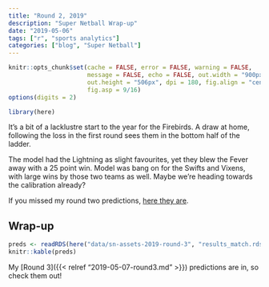 ```yaml
---
title: "Round 2, 2019"
description: "Super Netball Wrap-up"
date: "2019-05-06"
tags: ["r", "sports analytics"]
categories: ["blog", "Super Netball"]
---
```


<!-- Time-stamp: <2019-05-07 16:39:41 (slane)> -->

```r
knitr::opts_chunk$set(cache = FALSE, error = FALSE, warning = FALSE,
                      message = FALSE, echo = FALSE, out.width = "900px",
                      out.height = "506px", dpi = 180, fig.align = "center",
                      fig.asp = 9/16)
options(digits = 2)

```

```r
library(here)

```

It's a bit of a lacklustre start to the year for the Firebirds. A draw at home,
following the loss in the first round sees them in the bottom half of the
ladder.

The model had the Lightning as slight favourites, yet they blew the Fever away
with a 25 point win. Model was bang on for the Swifts and Vixens, with large
wins by those two teams as well. Maybe we're heading towards the calibration
already?

If you missed my round two predictions, [here they are]({{< relref
"2019-05-04-round2.md" >}}).

## Wrap-up

```r
preds <- readRDS(here("data/sn-assets-2019-round-3", "results_match.rds"))
knitr::kable(preds)

```

My [Round 3]({{< relref "2019-05-07-round3.md" >}}) predictions are in, so check
them out!
